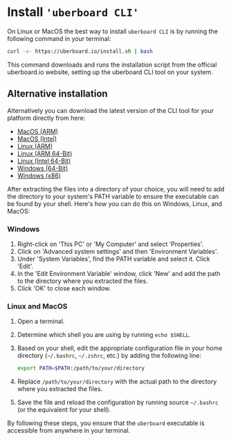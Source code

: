 # Install ```'uberboard CLI'```
On Linux or MacOS the best way to install ```uberboard CLI``` is by running the following command in your terminal:

```bash copy
curl -o- https://uberboard.io/install.sh | bash
```

This command downloads and runs the installation script from the official uberboard.io website, setting up the uberboard CLI tool on your system.

## Alternative installation

Alternatively you can download the latest version of the CLI tool for your platform directly from here:

* [MacOS (ARM)](https://releases-uberboard-cli.s3.eu-central-1.amazonaws.com/channels/stable/uberboard-darwin-arm64.tar.gz)
* [MacOS (Intel)](https://releases-uberboard-cli.s3.eu-central-1.amazonaws.com/channels/stable/uberboard-darwin-x64.tar.gz)
* [Linux (ARM)](https://releases-uberboard-cli.s3.eu-central-1.amazonaws.com/channels/stable/uberboard-linux-arm.tar.gz)
* [Linux (ARM 64-Bit)](https://releases-uberboard-cli.s3.eu-central-1.amazonaws.com/channels/stable/uberboard-linux-arm64.tar.gz)
* [Linux (Intel 64-Bit)](https://releases-uberboard-cli.s3.eu-central-1.amazonaws.com/channels/stable/uberboard-linux-x64.tar.gz)
* [Windows (64-Bit)](https://releases-uberboard-cli.s3.eu-central-1.amazonaws.com/channels/stable/uberboard-win32-x64.tar.gz)
* [Windows (x86)](https://releases-uberboard-cli.s3.eu-central-1.amazonaws.com/channels/stable/uberboard-win32-x86.tar.gz)

After extracting the files into a directory of your choice, you will need to add the directory to your system's PATH variable to ensure the executable can be found by your shell.
Here's how you can do this on Windows, Linux, and MacOS:

### Windows
1. Right-click on 'This PC' or 'My Computer' and select 'Properties'.
2. Click on 'Advanced system settings' and then 'Environment Variables'.
3. Under 'System Variables', find the PATH variable and select it. Click 'Edit'.
4. In the 'Edit Environment Variable' window, click 'New' and add the path to the directory where you extracted the files.
5. Click 'OK' to close each window.


### Linux and MacOS
1. Open a terminal.
2. Determine which shell you are using by running ```echo $SHELL```.
3. Based on your shell, edit the appropriate configuration file in your home directory (```~/.bashrc```, ```~/.zshrc```, etc.) by adding the following line:
    ```bash copy
    export PATH=$PATH:/path/to/your/directory
    ```

4. Replace ```/path/to/your/directory``` with the actual path to the directory where you extracted the files.
5. Save the file and reload the configuration by running source ```~/.bashrc``` (or the equivalent for your shell).

By following these steps, you ensure that the ```uberboard``` executable is accessible from anywhere in your terminal.